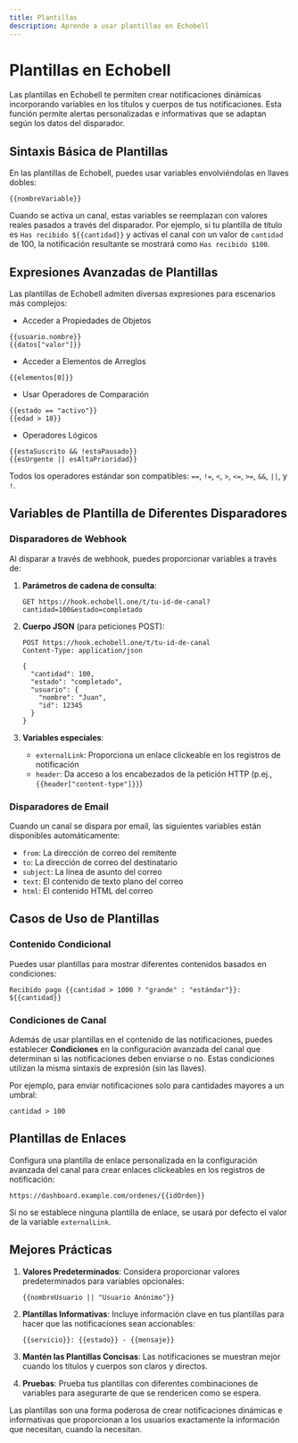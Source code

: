 ```yaml
---
title: Plantillas
description: Aprende a usar plantillas en Echobell
---
```


# Plantillas en Echobell

Las plantillas en Echobell te permiten crear notificaciones dinámicas incorporando variables en los títulos y cuerpos de tus notificaciones. Esta función permite alertas personalizadas e informativas que se adaptan según los datos del disparador.

## Sintaxis Básica de Plantillas

En las plantillas de Echobell, puedes usar variables envolviéndolas en llaves dobles:

```
{{nombreVariable}}
```

Cuando se activa un canal, estas variables se reemplazan con valores reales pasados a través del disparador. Por ejemplo, si tu plantilla de título es `Has recibido ${{cantidad}}` y activas el canal con un valor de `cantidad` de 100, la notificación resultante se mostrará como `Has recibido $100`.

## Expresiones Avanzadas de Plantillas

Las plantillas de Echobell admiten diversas expresiones para escenarios más complejos:

- Acceder a Propiedades de Objetos

```
{{usuario.nombre}}
{{datos["valor"]}}
```

- Acceder a Elementos de Arreglos

```
{{elementos[0]}}
```

- Usar Operadores de Comparación

```
{{estado == "activo"}}
{{edad > 18}}
```

- Operadores Lógicos

```
{{estaSuscrito && !estaPausado}}
{{esUrgente || esAltaPrioridad}}
```

Todos los operadores estándar son compatibles: `==`, `!=`, `<`, `>`, `<=`, `>=`, `&&`, `||`, y `!`.

## Variables de Plantilla de Diferentes Disparadores

### Disparadores de Webhook

Al disparar a través de webhook, puedes proporcionar variables a través de:

1. **Parámetros de cadena de consulta**:

   ```http
   GET https://hook.echobell.one/t/tu-id-de-canal?cantidad=100&estado=completado
   ```

2. **Cuerpo JSON** (para peticiones POST):

   ```http
   POST https://hook.echobell.one/t/tu-id-de-canal
   Content-Type: application/json

   {
     "cantidad": 100,
     "estado": "completado",
     "usuario": {
       "nombre": "Juan",
       "id": 12345
     }
   }
   ```

3. **Variables especiales**:
   - `externalLink`: Proporciona un enlace clickeable en los registros de notificación
   - `header`: Da acceso a los encabezados de la petición HTTP (p.ej., `{{header["content-type"]}}`)

### Disparadores de Email

Cuando un canal se dispara por email, las siguientes variables están disponibles automáticamente:

- `from`: La dirección de correo del remitente
- `to`: La dirección de correo del destinatario
- `subject`: La línea de asunto del correo
- `text`: El contenido de texto plano del correo
- `html`: El contenido HTML del correo

## Casos de Uso de Plantillas

### Contenido Condicional

Puedes usar plantillas para mostrar diferentes contenidos basados en condiciones:

```
Recibido pago {{cantidad > 1000 ? "grande" : "estándar"}}: ${{cantidad}}
```

### Condiciones de Canal

Además de usar plantillas en el contenido de las notificaciones, puedes establecer **Condiciones** en la configuración avanzada del canal que determinan si las notificaciones deben enviarse o no. Estas condiciones utilizan la misma sintaxis de expresión (sin las llaves).

Por ejemplo, para enviar notificaciones solo para cantidades mayores a un umbral:

```
cantidad > 100
```

## Plantillas de Enlaces

Configura una plantilla de enlace personalizada en la configuración avanzada del canal para crear enlaces clickeables en los registros de notificación:

```
https://dashboard.example.com/ordenes/{{idOrden}}
```

Si no se establece ninguna plantilla de enlace, se usará por defecto el valor de la variable `externalLink`.

## Mejores Prácticas

1. **Valores Predeterminados**: Considera proporcionar valores predeterminados para variables opcionales:

   ```
   {{nombreUsuario || "Usuario Anónimo"}}
   ```

2. **Plantillas Informativas**: Incluye información clave en tus plantillas para hacer que las notificaciones sean accionables:

   ```
   {{servicio}}: {{estado}} - {{mensaje}}
   ```

3. **Mantén las Plantillas Concisas**: Las notificaciones se muestran mejor cuando los títulos y cuerpos son claros y directos.

4. **Pruebas**: Prueba tus plantillas con diferentes combinaciones de variables para asegurarte de que se rendericen como se espera.

Las plantillas son una forma poderosa de crear notificaciones dinámicas e informativas que proporcionan a los usuarios exactamente la información que necesitan, cuando la necesitan.
